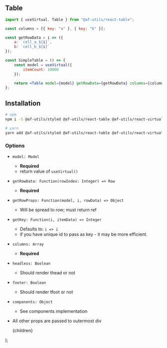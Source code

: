 
## Table

```jsx
import { useVirtual, Table } from "@af-utils/react-table";

const columns = [{ key: "a" }, { key: "b" }];

const getRowData = i => ({
    a: `cell_a_${i}`,
    b: `cell_b_${i}`
});

const SimpleTable = () => {
    const model = useVirtual({
        itemCount: 10000
    });

    return <Table model={model} getRowData={getRowData} columns={columns} />;
};
```

## Installation

```bash
# npm
npm i -S @af-utils/styled @af-utils/react-table @af-utils/react-virtual-headless prop-types use-sync-external-store

# yarn
yarn add @af-utils/styled @af-utils/react-table @af-utils/react-virtual-headless prop-types use-sync-external-store
```

### Options

-   `model: Model`
    -   **Required**
    -   return value of <Link href="/virtual/headless#use-virtual"><a>`useVirtual()`</a></Link>
-   `getRowData: Function(rowIndex: Integer) => Row`
    -   **Required**
-   `getRowProps: Function(model, i, rowData) => Object`
    -   Will be spread to row; must return ref
-   `getKey: Function(i, itemData) => Integer`
    -   Defaults to: `i => i`
    -   if you have unique id to pass as key - it may be more efficient.
-   `columns: Array`
    -   **Required**
-   `headless: Boolean`
    -   Should render thead or not
-   `footer: Boolean`
    -   Should render tfoot or not
-   `components: Object`

    -   See components implementation

-   All other props are passed to outermost div

    <MdxWrapper>
        <CommonHead title="Docs:  Table" />
        {children}
    </MdxWrapper>
);
